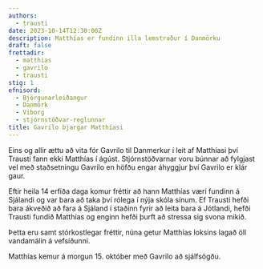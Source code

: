 ```yaml
---
authors:
  - trausti
date: 2023-10-14T12:30:00Z
description: Matthías er fundinn illa lemstraður í Danmörku
draft: false
frettadir:
  - matthias
  - gavrilo
  - trausti
stig: 1
efnisord:
  - Björgunarleiðangur
  - Danmörk
  - Viborg
  - stjórnstöðvar-reglunnar
title: Gavrilo bjargar Matthíasi
---
```


Eins og allir ættu að vita fór Gavrilo til Danmerkur í leit af Matthíasi því Trausti fann ekki Matthías í ágúst.
Stjórnstöðvarnar voru búnnar að fylgjast vel með staðsetningu Gavrilo en höfðu engar áhyggjur því Gavrilo er klár gaur.

Eftir heila 14 erfiða daga komur fréttir að hann Matthías væri fundinn á Sjálandi og var bara að taka því rólega í nýja skóla sínum.
Ef Trausti hefði bara ákveðið að fara á Sjáland í staðinn fyrir að leita bara á Jótlandi, hefði Trausti fundið Matthías og
enginn hefði þurft að stressa sig svona mikið.

Þetta eru samt stórkostlegar fréttir, núna getur Matthías loksins lagað öll vandamálin á vefsíðunni.

Matthías kemur á morgun 15. október með Gavrilo að sjálfsögðu.
